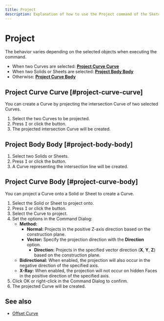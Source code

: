 ```yaml
---
title: Project
description: Explanation of how to use the Project command of the Sketch function.
---
```



# Project

<Reference shortcut="I" command="Project" button="Right of the command bar" />

The behavior varies depending on the selected objects when executing the command.

- When two Curves are selected: [**Project Curve Curve**](#project-curve-curve)
- When two Solids or Sheets are selected: [**Project Body Body**](#project-body-body)
- Otherwise: [**Project Curve Body**](#project-curve-body)

## Project Curve Curve [#project-curve-curve]

You can create a  Curve by projecting the intersection Curve of two selected Curves.

1. Select the two Curves to be projected.
2. Press <kbd>I</kbd> or click the button.
3. The projected intersection Curve will be created.

## Project Body Body [#project-body-body]

1. Select two Solids or Sheets.
2. Press <kbd>I</kbd> or click the button.
3. A Curve representing the intersection line will be created.

## Project Curve Body [#project-curve-body]

You can project a  Curve onto a Solid or Sheet to create a  Curve.

1. Select the Solid or Sheet to project onto.
2. Press <kbd>I</kbd> or click the button.
3. Select the  Curve to project.
4. Set the options in the Command Dialog:
   - **Method:**
     - **Normal:** Projects in the positive Z-axis direction based on the construction plane.
     - **Vector:** Specify the projection direction with the **Direction** option.
         - **Direction:** Projects in the specified vector direction (**X**, **Y**, **Z**) based on the construction plane.
   - **Bidirectional:** When enabled, the projection will also occur in the negative direction of the specified axis.
   - **X-Ray:** When enabled, the projection will not occur on hidden Faces in the positive direction of the specified axis.
5. Click OK or right-click in the Command Dialog to confirm.
6. The projected Curve will be created.

## See also
- [Offset Curve](./offset-curve)









